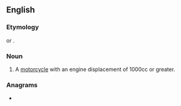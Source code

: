 ==English==

===Etymology===
{{compound|litre|bike|lang=en}} or {{blend|litre|motorbike|lang=en|nocap=1}}.

===Noun===
{{en-noun}}

# {{lb|en|slang|neologism}} A [[motorcycle]] with an engine displacement of 1000cc or greater.

===Anagrams===
* {{l|en|tribelike}}